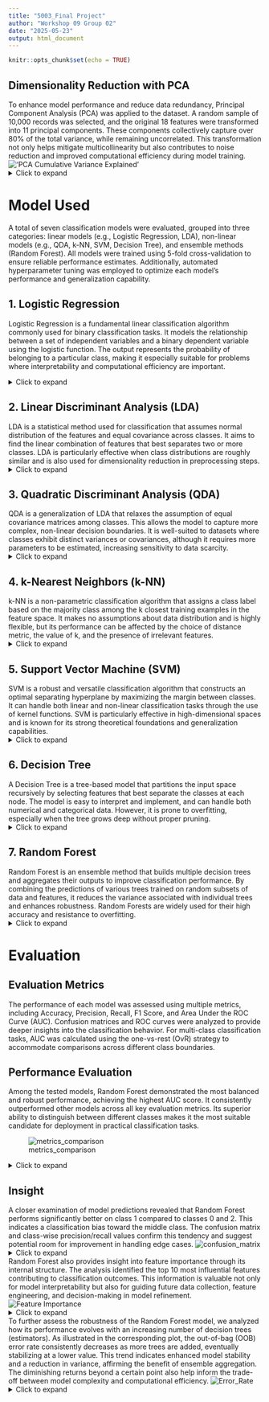 ```yaml
---
title: "5003_Final Project"
author: "Workshop 09 Group 02"
date: "2025-05-23"
output: html_document
---
```


```r
knitr::opts_chunk$set(echo = TRUE)
```



## Dimensionality Reduction with PCA
To enhance model performance and reduce data redundancy, Principal Component Analysis (PCA) was applied to the dataset. A random sample of 10,000 records was selected, and the original 18 features were transformed into 11 principal components. These components collectively capture over 80% of the total variance, while remaining uncorrelated. This transformation not only helps mitigate multicollinearity but also contributes to noise reduction and improved computational efficiency during model training.
!['PCA Cumulative Variance Explained'](PCA Cumulative Variance Explained.png)
<details>
<summary>Click to expand</summary>
```r

library(tidyverse)    # For data manipulation
library(caret)        # For machine learning workflow
library(MASS)         # For LDA and QDA
library(e1071)        # For SVM
library(randomForest) # For Random Forest
library(class)        # For k-NN
library(rpart)        # For Decision Trees
library(pROC)         # For ROC curves
library(factoextra)   # For PCA visualization

# Set seed for reproducibility
set.seed(123)
setwd("/Users/maverick/Desktop/STAT5003/ASS2/Report")

full_credit_data <- read.csv("train_cleaned_scaled_2.csv", header=TRUE, stringsAsFactors=FALSE)
sampled_indices <- sample(1:nrow(full_credit_data), 10000)
credit_data <- full_credit_data[sampled_indices, ]

# Convert Credit_Score to factor (required for classification)
credit_data$Credit_Score <- as.factor(credit_data$Credit_Score)

# Store the target variable separately
credit_score <- credit_data$Credit_Score

# Remove target variable for PCA
credit_data_for_pca <- credit_data[, -which(names(credit_data) == "Credit_Score")]

# Scale the data (important for PCA)
scaled_data <- scale(credit_data_for_pca)

# Perform PCA
pca_result <- prcomp(scaled_data, center = TRUE, scale. = TRUE)

# Examine the PCA results
summary(pca_result)

# Calculate proportion of variance explained by each component
explained_variance <- (pca_result$sdev)^2 / sum(pca_result$sdev^2)
cumulative_variance <- cumsum(explained_variance)

# Create data frame for plotting
pca_var_df <- data.frame(
  PC = 1:length(explained_variance),
  Individual = explained_variance,
  Cumulative = cumulative_variance
)

# Plot cumulative variance using ggplot2
library(ggplot2)

cumulative_plot <- ggplot(pca_var_df, aes(x = PC)) +
  geom_col(aes(y = Individual), fill = "skyblue", alpha = 0.7) +
  geom_line(aes(y = Cumulative), color = "red", size = 1.2) +
  geom_point(aes(y = Cumulative), color = "red", size = 3) +
  geom_hline(yintercept = 0.8, linetype = "dashed", color = "gray40") +
  annotate("text", x = length(explained_variance) - 2, y = 0.82, 
           label = "80% threshold", color = "gray40", size = 4) +
  labs(
    title = "PCA Cumulative Variance Explained",
    x = "Principal Component",
    y = "Proportion of Variance"
  ) +
  scale_y_continuous(
    labels = scales::percent_format(),
    sec.axis = sec_axis(~., name = "Cumulative Variance", labels = scales::percent_format())
  ) +
  theme_minimal()

# Display the plot
print(cumulative_plot)

# Visualize variance explained by each principal component
pca_var <- fviz_eig(pca_result, addlabels = TRUE, ylim = c(0, 50))
print(pca_var)

# Determine number of components to retain (explain at least 80% variance)
cumulative_variance <- cumsum(pca_result$sdev^2) / sum(pca_result$sdev^2)
num_components <- which(cumulative_variance >= 0.80)[1]
cat("Number of principal components required to explain 80% variance:", num_components, "\n")

'
Number of principal components required to explain 80% variance: 11 
'
# Extract the chosen principal components
pca_data <- as.data.frame(pca_result$x[, 1:num_components])

# Add the target variable back
pca_data$Credit_Score <- credit_score

# Print the dimensions of the transformed dataset
cat("Original dimensions:", dim(credit_data), "\n")
cat("After PCA dimensions:", dim(pca_data), "\n")

# Model saving and loading functionality
# Add this code before the model training section in your original script

# Create directory for saving models (if it doesn't exist)
model_dir <- "saved_models"
if (!dir.exists(model_dir)) {
  dir.create(model_dir)
  cat("Created model directory:", model_dir, "\n")
}

# Define a function to check if a model exists, and load or train it
train_or_load_model <- function(model_name, train_func, model_file = NULL) {
  if (is.null(model_file)) {
    model_file <- file.path(model_dir, paste0(model_name, ".RData"))
  }
  
  # Check if model file exists
  if (file.exists(model_file)) {
    cat(paste0("Loading existing ", model_name, " model...\n"))
    load(model_file)
    return(get(paste0(model_name, "_model")))
  } else {
    cat(paste0("Training new ", model_name, " model...\n"))
    model <- train_func()
    # Save model to file
    assign(paste0(model_name, "_model"), model)
    save(list = paste0(model_name, "_model"), file = model_file)
    cat(paste0("Model saved to: ", model_file, "\n"))
    return(model)
  }
}

# Split data into training and testing sets (80/20 split)
train_index <- createDataPartition(pca_data$Credit_Score, p = 0.8, list = FALSE)
train_data <- pca_data[train_index, ]
test_data <- pca_data[-train_index, ]

# Create a formula for the model (all predictors except Credit_Score)
formula <- as.formula("Credit_Score ~ .")

# Function to evaluate model performance
evaluate_model <- function(model, test_data, model_name) {
  # Make predictions
  if (model_name %in% c("k-NN")) {
    # k-NN predicts directly without a predict method
    predictions <- model
  } else {
    predictions <- predict(model, test_data)
  }
  
  # Convert predictions to factor if they aren't already
  if (!is.factor(predictions)) {
    predictions <- as.factor(predictions)
  }
  
  # Confusion matrix and model metrics
  cm <- confusionMatrix(predictions, test_data$Credit_Score)
  
  # Calculate ROC (for multi-class, we'll use one-vs-rest approach)
  roc_data <- list()
  if (length(levels(test_data$Credit_Score)) > 2) {
    # Multi-class ROC analysis
    classes <- levels(test_data$Credit_Score)
    for (i in 1:length(classes)) {
      # Convert to binary problem
      actual_binary <- ifelse(test_data$Credit_Score == classes[i], 1, 0)
      
      # For kNN, the predictions are already factors
      if (model_name %in% c("k-NN")) {
        pred_binary <- ifelse(predictions == classes[i], 1, 0)
        roc_data[[i]] <- tryCatch({
          roc(actual_binary, pred_binary)
        }, error = function(e) {
          message("ROC calculation error for class ", classes[i])
          NULL
        })
      } else {
        # For other models that can output probabilities
        tryCatch({
          if (model_name %in% c("Logistic Regression", "LDA", "QDA", "SVM", "Decision Tree", "Random Forest")) {
            # Get probabilities if available
            probs <- predict(model, test_data, type = "prob")
            if (!is.null(probs)) {
              roc_data[[i]] <- roc(actual_binary, probs[,i])
            }
          }
        }, error = function(e) {
          message("Probability calculation error for ", model_name)
        })
      }
    }
  } else {
    # Binary classification
    if (model_name != "k-NN") {
      probs <- tryCatch({
        predict(model, test_data, type = "prob")[,2]
      }, error = function(e) {
        message("Probability calculation error for ", model_name)
        NULL
      })
      
      if (!is.null(probs)) {
        roc_data[[1]] <- roc(as.numeric(test_data$Credit_Score) - 1, probs)
      }
    }
  }
  
  # Calculate average AUC
  auc_values <- sapply(roc_data, function(x) ifelse(is.null(x), NA, auc(x)))
  avg_auc <- mean(auc_values, na.rm = TRUE)
  
  # Return a list of performance metrics
  list(
    model_name = model_name,
    accuracy = cm$overall["Accuracy"],
    kappa = cm$overall["Kappa"],
    sensitivity = mean(cm$byClass[, "Sensitivity"], na.rm = TRUE),
    specificity = mean(cm$byClass[, "Specificity"], na.rm = TRUE),
    precision = mean(cm$byClass[, "Pos Pred Value"], na.rm = TRUE),
    recall = mean(cm$byClass[, "Sensitivity"], na.rm = TRUE), # Recall is the same as Sensitivity
    f1_score = mean(cm$byClass[, "F1"], na.rm = TRUE),
    balanced_accuracy = mean(cm$byClass[, "Balanced Accuracy"], na.rm = TRUE),
    auc = avg_auc,
    confusion_matrix = cm$table
  )
}

# Function to print formatted performance report
print_performance_report <- function(performance) {
  cat("\n===========================================================\n")
  cat("Model:", performance$model_name, "\n")
  cat("===========================================================\n")
  cat("Accuracy:", round(performance$accuracy, 4), "\n")
  cat("Kappa:", round(performance$kappa, 4), "\n")
  cat("Balanced Accuracy:", round(performance$balanced_accuracy, 4), "\n")
  cat("Sensitivity (Recall):", round(performance$sensitivity, 4), "\n")
  cat("Specificity:", round(performance$specificity, 4), "\n")
  cat("Precision:", round(performance$precision, 4), "\n")
  cat("F1 Score:", round(performance$f1_score, 4), "\n")
  if (!is.na(performance$auc)) {
    cat("AUC:", round(performance$auc, 4), "\n")
  }
  cat("\nConfusion Matrix:\n")
  print(performance$confusion_matrix)
  cat("\n")
}
```
</details>
# Model Used
A total of seven classification models were evaluated, grouped into three categories: linear models (e.g., Logistic Regression, LDA), non-linear models (e.g., QDA, k-NN, SVM, Decision Tree), and ensemble methods (Random Forest). All models were trained using 5-fold cross-validation to ensure reliable performance estimates. Additionally, automated hyperparameter tuning was employed to optimize each model’s performance and generalization capability.

## 1. Logistic Regression
Logistic Regression is a fundamental linear classification algorithm commonly used for binary classification tasks. It models the relationship between a set of independent variables and a binary dependent variable using the logistic function. The output represents the probability of belonging to a particular class, making it especially suitable for problems where interpretability and computational efficiency are important.

<details>
<summary>Click to expand</summary>
```r
# 1. Logistic Regression
lr_model <- train_or_load_model("lr", function() {
  cat("\nTraining Logistic Regression model...\n")
  train(formula, 
        data = train_data,
        method = "multinom",
        trace = FALSE,
        trControl = trainControl(method = "cv", number = 5))
})
lr_performance <- evaluate_model(lr_model, test_data, "Logistic Regression")
print_performance_report(lr_performance)

```
</details>

## 2. Linear Discriminant Analysis (LDA)
LDA is a statistical method used for classification that assumes normal distribution of the features and equal covariance across classes. It aims to find the linear combination of features that best separates two or more classes. LDA is particularly effective when class distributions are roughly similar and is also used for dimensionality reduction in preprocessing steps.
<details>
<summary>Click to expand</summary>
```r
# 2. Linear Discriminant Analysis (LDA)
lda_model <- train_or_load_model("lda", function() {
  cat("\nTraining LDA model...\n")
  train(formula, 
        data = train_data,
        method = "lda",
        trControl = trainControl(method = "cv", number = 5))
})
lda_performance <- evaluate_model(lda_model, test_data, "LDA")
print_performance_report(lda_performance)
```
</details>

## 3. Quadratic Discriminant Analysis (QDA)
QDA is a generalization of LDA that relaxes the assumption of equal covariance matrices among classes. This allows the model to capture more complex, non-linear decision boundaries. It is well-suited to datasets where classes exhibit distinct variances or covariances, although it requires more parameters to be estimated, increasing sensitivity to data scarcity.
<details>
<summary>Click to expand</summary>
```r
# 3. Quadratic Discriminant Analysis (QDA)
qda_model <- train_or_load_model("qda", function() {
  cat("\nTraining QDA model...\n")
  train(formula, 
        data = train_data,
        method = "qda",
        trControl = trainControl(method = "cv", number = 5))
})
qda_performance <- evaluate_model(qda_model, test_data, "QDA")
print_performance_report(qda_performance)
```
</details>
## 4. k-Nearest Neighbors (k-NN)
k-NN is a non-parametric classification algorithm that assigns a class label based on the majority class among the k closest training examples in the feature space. It makes no assumptions about data distribution and is highly flexible, but its performance can be affected by the choice of distance metric, the value of k, and the presence of irrelevant features.
<details>
<summary>Click to expand</summary>
```r
# 4. k-Nearest Neighbors (k-NN)
knn_params_file <- file.path(model_dir, "knn_params.RData")
if (file.exists(knn_params_file)) {
  cat("\nLoading existing k-NN parameters...\n")
  load(knn_params_file)
} else {
  cat("\nTraining k-NN model and determining best parameters...\n")
  # Scale the data for k-NN
  train_scaled <- scale(train_data[, -which(names(train_data) == "Credit_Score")])
  test_scaled <- scale(test_data[, -which(names(test_data) == "Credit_Score")])
  
  # Find optimal k
  set.seed(123)
  k_grid <- expand.grid(k = seq(3, 21, by = 2))
  knn_model <- train(
    x = train_scaled,
    y = train_data$Credit_Score,
    method = "knn",
    tuneGrid = k_grid,
    trControl = trainControl(method = "cv", number = 5)
  )
  
  # Use the optimal k
  optimal_k <- knn_model$bestTune$k
  # Save training data, test data and optimal k
  save(train_scaled, test_scaled, train_data, optimal_k, file = knn_params_file)
  cat("k-NN parameters saved to:", knn_params_file, "\n")
}

# Use loaded or newly generated parameters for prediction
cat("Using optimal k value:", optimal_k, "\n")
# If not defined, compute scaled data
if (!exists("train_scaled") || !exists("test_scaled")) {
  train_scaled <- scale(train_data[, -which(names(train_data) == "Credit_Score")])
  test_scaled <- scale(test_data[, -which(names(test_data) == "Credit_Score")])
}

# Predict using k-NN
knn_pred <- knn(
  train = train_scaled,
  test = test_scaled,
  cl = train_data$Credit_Score,
  k = optimal_k
)

knn_performance <- evaluate_model(knn_pred, test_data, "k-NN")
print_performance_report(knn_performance)
```
</details>
## 5. Support Vector Machine (SVM)
SVM is a robust and versatile classification algorithm that constructs an optimal separating hyperplane by maximizing the margin between classes. It can handle both linear and non-linear classification tasks through the use of kernel functions. SVM is particularly effective in high-dimensional spaces and is known for its strong theoretical foundations and generalization capabilities.
<details>
<summary>Click to expand</summary>
```r
# 5. Support Vector Machine (SVM)
svm_model <- train_or_load_model("svm", function() {
  cat("\nTraining SVM model...\n")
  train(formula,
        data = train_data,
        method = "svmRadial",
        trControl = trainControl(method = "cv", number = 5),
        tuneLength = 10)
})
svm_performance <- evaluate_model(svm_model, test_data, "SVM")
print_performance_report(svm_performance)
```
</details>
## 6. Decision Tree
A Decision Tree is a tree-based model that partitions the input space recursively by selecting features that best separate the classes at each node. The model is easy to interpret and implement, and can handle both numerical and categorical data. However, it is prone to overfitting, especially when the tree grows deep without proper pruning.
<details>
<summary>Click to expand</summary>
```r
# 6. Decision Tree
dt_model <- train_or_load_model("dt", function() {
  cat("\nTraining Decision Tree model...\n")
  train(formula,
        data = train_data,
        method = "rpart",
        trControl = trainControl(method = "cv", number = 5),
        tuneLength = 20)
})
dt_performance <- evaluate_model(dt_model, test_data, "Decision Tree")
print_performance_report(dt_performance)
```
</details>
## 7. Random Forest
Random Forest is an ensemble method that builds multiple decision trees and aggregates their outputs to improve classification performance. By combining the predictions of various trees trained on random subsets of data and features, it reduces the variance associated with individual trees and enhances robustness. Random Forests are widely used for their high accuracy and resistance to overfitting.
<details>
<summary>Click to expand</summary>
```r
# 7. Random Forest
rf_model <- train_or_load_model("rf", function() {
  cat("\nTraining Random Forest model...\n")
  train(formula,
        data = train_data,
        method = "rf",
        trControl = trainControl(method = "cv", number = 5),
        tuneLength = 10)
})
rf_performance <- evaluate_model(rf_model, test_data, "Random Forest")
print_performance_report(rf_performance)
```
</details>
# Evaluation
## Evaluation Metrics 
The performance of each model was assessed using multiple metrics, including Accuracy, Precision, Recall, F1 Score, and Area Under the ROC Curve (AUC). Confusion matrices and ROC curves were analyzed to provide deeper insights into the classification behavior. For multi-class classification tasks, AUC was calculated using the one-vs-rest (OvR) strategy to accommodate comparisons across different class boundaries.

## Performance Evaluation
Among the tested models, Random Forest demonstrated the most balanced and robust performance, achieving the highest AUC score. It consistently outperformed other models across all key evaluation metrics. Its superior ability to distinguish between different classes makes it the most suitable candidate for deployment in practical classification tasks.

![metrics_comparison](metrics_comparison.png)
<details>
<summary>Click to expand</summary>
```r

# Collect all performance metrics in a data frame
all_models <- list(
  lr_performance,
  lda_performance,
  qda_performance,
  knn_performance,
  svm_performance,
  dt_performance,
  rf_performance
)

performance_summary <- data.frame(
  Model = sapply(all_models, function(x) x$model_name),
  Accuracy = sapply(all_models, function(x) x$accuracy),
  Kappa = sapply(all_models, function(x) x$kappa),
  Sensitivity = sapply(all_models, function(x) x$sensitivity),
  Specificity = sapply(all_models, function(x) x$specificity),
  Precision = sapply(all_models, function(x) x$precision),
  F1_Score = sapply(all_models, function(x) x$f1_score),
  Balanced_Accuracy = sapply(all_models, function(x) x$balanced_accuracy),
  AUC = sapply(all_models, function(x) x$auc)
)

# Sort by accuracy
performance_summary <- performance_summary[order(-performance_summary$Accuracy), ]

# Print the summary table
cat("\n========================= MODEL COMPARISON =========================\n")
print(performance_summary, digits = 4)
```
</details>

## Insight

A closer examination of model predictions revealed that Random Forest performs significantly better on class 1 compared to classes 0 and 2. This indicates a classification bias toward the middle class. The confusion matrix and class-wise precision/recall values confirm this tendency and suggest potential room for improvement in handling edge cases.
![confusion_matrix](confusion_matrix.png)
<details>
<summary>Click to expand</summary>
```r
best_model_cm <- rf_performance$confusion_matrix

# Convert to dataframe for ggplot
cm_df <- as.data.frame(as.table(best_model_cm))
colnames(cm_df) <- c("Predicted", "Actual", "Frequency")

# Create confusion matrix heatmap
confusion_plot <- ggplot(cm_df, aes(x = Actual, y = Predicted, fill = Frequency)) +
  geom_tile() +
  geom_text(aes(label = Frequency), color = "white", size = 5) +
  scale_fill_gradient(low = "steelblue", high = "darkred") +
  theme_minimal() +
  labs(title = "Confusion Matrix Heatmap - Random Forest",
       x = "Actual Credit Score",
       y = "Predicted Credit Score") +
  theme(axis.text = element_text(size = 12),
        axis.title = element_text(size = 14),
        plot.title = element_text(size = 16, face = "bold"))

# Display confusion matrix heatmap
print(confusion_plot)
```
</details>

Random Forest also provides insight into feature importance through its internal structure. The analysis identified the top 10 most influential features contributing to classification outcomes. This information is valuable not only for model interpretability but also for guiding future data collection, feature engineering, and decision-making in model refinement.
![Feature Importance](random_forest_feature_importance_colored.png)
<details>
<summary>Click to expand</summary>
```r
# Random Forest Feature Importance Visualization
# Add this code after your Random Forest model training



# Extract feature importance from the trained Random Forest model
# Note: rf_model should be your trained Random Forest model from the previous code
feature_importance <- varImp(rf_model, scale = FALSE)

# Convert to data frame for plotting
importance_df <- data.frame(
  Feature = rownames(feature_importance$importance),
  Importance = feature_importance$importance$Overall
)

# Sort by importance and select top 10
top_features <- importance_df %>%
  arrange(desc(Importance)) %>%
  slice_head(n = 10)

# Create the feature importance plot
feature_plot <- ggplot(top_features, aes(x = reorder(Feature, Importance), y = Importance)) +
  geom_col(fill = "steelblue", alpha = 0.8, width = 0.7) +
  geom_text(aes(label = round(Importance, 2)), 
            hjust = -0.1, size = 3.5, color = "darkblue") +
  coord_flip() +
  labs(
    title = "Random Forest Feature Importance",
    subtitle = "Top 10 Most Important Features",
    x = "Features (Principal Components)",
    y = "Importance Score",
    caption = "Based on PCA-transformed features"
  ) +
  theme_minimal() +
  theme(
    plot.title = element_text(size = 16, face = "bold", hjust = 0.5),
    plot.subtitle = element_text(size = 12, hjust = 0.5, color = "gray60"),
    axis.title = element_text(size = 12, face = "bold"),
    axis.text = element_text(size = 10),
    panel.grid.major.y = element_blank(),
    panel.grid.minor = element_blank(),
    plot.background = element_rect(fill = "white", color = NA),
    panel.background = element_rect(fill = "white", color = NA)
  ) +
  scale_y_continuous(expand = expansion(mult = c(0, 0.1)))

# Display the plot
print(feature_plot)

# Optional: Save the plot
ggsave("random_forest_feature_importance.png", 
       plot = feature_plot, 
       width = 10, height = 6, 
       dpi = 300, 
       bg = "white")

# Print the top 10 features with their importance scores
cat("\n=== Top 10 Most Important Features ===\n")
for(i in 1:nrow(top_features)) {
  cat(sprintf("%2d. %-8s: %.4f\n", 
              i, 
              top_features$Feature[i], 
              top_features$Importance[i]))
}

# Alternative visualization: Horizontal bar plot with different colors
feature_plot_alt <- ggplot(top_features, aes(x = reorder(Feature, Importance), y = Importance)) +
  geom_col(aes(fill = Importance), alpha = 0.8, width = 0.7) +
  geom_text(aes(label = round(Importance, 2)), 
            hjust = -0.1, size = 3.5, color = "white", fontface = "bold") +
  coord_flip() +
  scale_fill_gradient(low = "lightblue", high = "darkblue", name = "Importance") +
  labs(
    title = "Random Forest Feature Importance Analysis",
    subtitle = "Top 10 Principal Components Ranked by Importance",
    x = "Principal Components",
    y = "Variable Importance Score",
    caption = "Higher scores indicate greater contribution to model predictions"
  ) +
  theme_classic() +
  theme(
    plot.title = element_text(size = 16, face = "bold", hjust = 0.5),
    plot.subtitle = element_text(size = 12, hjust = 0.5, color = "gray50"),
    axis.title = element_text(size = 12, face = "bold"),
    axis.text = element_text(size = 10),
    legend.position = "right",
    legend.title = element_text(face = "bold"),
    plot.background = element_rect(fill = "white", color = NA)
  )

# Display the alternative plot
print(feature_plot_alt)

# Optional: Save the alternative plot
ggsave("random_forest_feature_importance_colored.png", 
       plot = feature_plot_alt, 
       width = 12, height = 7, 
       dpi = 300, 
       bg = "white")

# Additional analysis: Feature importance statistics
cat("\n=== Feature Importance Statistics ===\n")
cat("Mean Importance:", round(mean(importance_df$Importance), 4), "\n")
cat("Median Importance:", round(median(importance_df$Importance), 4), "\n")
cat("Standard Deviation:", round(sd(importance_df$Importance), 4), "\n")
cat("Range:", round(min(importance_df$Importance), 4), "to", round(max(importance_df$Importance), 4), "\n")

# Calculate percentage contribution of top 10 features
total_importance <- sum(importance_df$Importance)
top_10_contribution <- sum(top_features$Importance)
percentage_contribution <- (top_10_contribution / total_importance) * 100

cat("\nTop 10 features contribute", round(percentage_contribution, 2), "% of total importance\n")
```
</details>

To further assess the robustness of the Random Forest model, we analyzed how its performance evolves with an increasing number of decision trees (estimators). As illustrated in the corresponding plot, the out-of-bag (OOB) error rate consistently decreases as more trees are added, eventually stabilizing at a lower value. This trend indicates enhanced model stability and a reduction in variance, affirming the benefit of ensemble aggregation. The diminishing returns beyond a certain point also help inform the trade-off between model complexity and computational efficiency.
![Error_Rate](error Rate.png)
<details>
<summary>Click to expand</summary>
```r
# Random Forest Error Rate Visualization
# Add this code after your Random Forest model training

library(ggplot2)
library(dplyr)
library(reshape2)
library(randomForest)

# Method 1: If you want to retrain the model to get error rates
# (This gives you access to the err.rate component)
cat("Training Random Forest for error rate analysis...\n")

# Prepare the data (same as before)
train_features <- train_data[, -which(names(train_data) == "Credit_Score")]
train_target <- train_data$Credit_Score

# Train Random Forest with explicit parameters to track error rates
set.seed(123)
rf_model_error <- randomForest(
  x = train_features,
  y = train_target,
  ntree = 500,           # Number of trees
  mtry = sqrt(ncol(train_features)),  # Number of variables to try at each split
  importance = TRUE,     # Calculate importance
  keep.forest = TRUE,    # Keep the forest for predictions
  do.trace = 50          # Print progress every 50 trees
)

# Extract error rates
error_rates <- rf_model_error$err.rate
ntrees <- 1:nrow(error_rates)

# Convert to data frame for plotting
error_df <- data.frame(
  Trees = ntrees,
  OOB = error_rates[, "OOB"]  # Out-of-bag error
)

# Add class-specific error rates if available
if(ncol(error_rates) > 1) {
  class_names <- colnames(error_rates)[-1]  # Exclude OOB column
  for(i in 1:length(class_names)) {
    error_df[[paste0("Class_", class_names[i])]] <- error_rates[, class_names[i]]
  }
}

# Create the main error rate plot
error_plot <- ggplot(error_df, aes(x = Trees)) +
  geom_line(aes(y = OOB, color = "OOB Error"), size = 1.2, alpha = 0.8) +
  labs(
    title = "Random Forest Error Rate Convergence",
    subtitle = "Out-of-Bag (OOB) Error Rate vs Number of Trees",
    x = "Number of Trees",
    y = "Error Rate",
    color = "Error Type"
  ) +
  scale_y_continuous(labels = scales::percent_format()) +
  scale_color_manual(values = c("OOB Error" = "red")) +
  theme_minimal() +
  theme(
    plot.title = element_text(size = 16, face = "bold", hjust = 0.5),
    plot.subtitle = element_text(size = 12, hjust = 0.5, color = "gray60"),
    axis.title = element_text(size = 12, face = "bold"),
    axis.text = element_text(size = 10),
    legend.position = "bottom",
    legend.title = element_text(face = "bold"),
    panel.grid.minor = element_blank()
  )

print(error_plot)

# Enhanced plot with class-specific error rates
if(ncol(error_rates) > 1) {
  # Reshape data for plotting multiple lines
  error_long <- melt(error_df, id.vars = "Trees", variable.name = "Error_Type", value.name = "Error_Rate")
  
  # Create enhanced plot with all error rates
  error_plot_enhanced <- ggplot(error_long, aes(x = Trees, y = Error_Rate, color = Error_Type)) +
    geom_line(size = 1.1, alpha = 0.8) +
    labs(
      title = "Random Forest Error Rate Analysis",
      subtitle = "OOB and Class-Specific Error Rates vs Number of Trees",
      x = "Number of Trees",
      y = "Error Rate",
      color = "Error Type"
    ) +
    scale_y_continuous(labels = scales::percent_format()) +
    scale_color_manual(
      values = c("OOB" = "red", 
                 "Class_0" = "blue", 
                 "Class_1" = "green", 
                 "Class_2" = "orange"),
      labels = c("OOB" = "Overall OOB", 
                 "Class_0" = "Class 0", 
                 "Class_1" = "Class 1", 
                 "Class_2" = "Class 2")
    ) +
    theme_minimal() +
    theme(
      plot.title = element_text(size = 16, face = "bold", hjust = 0.5),
      plot.subtitle = element_text(size = 12, hjust = 0.5, color = "gray60"),
      axis.title = element_text(size = 12, face = "bold"),
      axis.text = element_text(size = 10),
      legend.position = "bottom",
      legend.title = element_text(face = "bold"),
      panel.grid.minor = element_blank()
    )
  
  print(error_plot_enhanced)
  
  # Save the enhanced plot
  ggsave("random_forest_error_rates_enhanced.png", 
         plot = error_plot_enhanced, 
         width = 12, height = 8, 
         dpi = 300, 
         bg = "white")
}

# Method 2: Alternative approach using cross-validation error
# This method evaluates error at different ntree values
cat("\nEvaluating error rates at different tree counts...\n")

# Define different numbers of trees to test
tree_counts <- seq(50, 500, by = 50)
cv_errors <- numeric(length(tree_counts))

# Calculate error for each tree count
for(i in 1:length(tree_counts)) {
  cat("Testing with", tree_counts[i], "trees...\n")
  
  # Train model with specific number of trees
  temp_rf <- randomForest(
    x = train_features,
    y = train_target,
    ntree = tree_counts[i],
    mtry = sqrt(ncol(train_features)),
    importance = FALSE  # Skip importance calculation for speed
  )
  
  # Calculate OOB error rate
  cv_errors[i] <- mean(predict(temp_rf) != train_target)
}

# Create data frame for alternative plot
alt_error_df <- data.frame(
  Trees = tree_counts,
  Error_Rate = cv_errors
)

# Create alternative visualization
alt_error_plot <- ggplot(alt_error_df, aes(x = Trees, y = Error_Rate)) +
  geom_line(color = "darkred", size = 1.2) +
  geom_point(color = "darkred", size = 2.5, alpha = 0.7) +
  geom_smooth(method = "loess", se = TRUE, color = "blue", alpha = 0.3) +
  labs(
    title = "Random Forest Error Rate Optimization",
    subtitle = "Training Error Rate vs Number of Trees",
    x = "Number of Trees",
    y = "Training Error Rate"
  ) +
  scale_y_continuous(labels = scales::percent_format()) +
  theme_classic() +
  theme(
    plot.title = element_text(size = 16, face = "bold", hjust = 0.5),
    plot.subtitle = element_text(size = 12, hjust = 0.5, color = "gray60"),
    axis.title = element_text(size = 12, face = "bold"),
    axis.text = element_text(size = 10)
  )

print(alt_error_plot)

# Save plots
ggsave("random_forest_oob_error.png", 
       plot = error_plot, 
       width = 10, height = 6, 
       dpi = 300, 
       bg = "white")

ggsave("random_forest_error_optimization.png", 
       plot = alt_error_plot, 
       width = 10, height = 6, 
       dpi = 300, 
       bg = "white")

# Print summary statistics
cat("\n=== Error Rate Analysis Summary ===\n")
cat("Final OOB Error Rate:", round(tail(error_df$OOB, 1) * 100, 2), "%\n")
cat("Minimum OOB Error Rate:", round(min(error_df$OOB) * 100, 2), "%\n")
cat("Error Rate Stabilization Point:", which.min(diff(error_df$OOB)), "trees\n")

# Find optimal number of trees
optimal_trees <- tree_counts[which.min(cv_errors)]
cat("Optimal Number of Trees (from CV):", optimal_trees, "\n")
cat("Corresponding Error Rate:", round(min(cv_errors) * 100, 2), "%\n")

# Additional diagnostic: Variable importance from the final model
cat("\n=== Top 5 Most Important Variables ===\n")
importance_scores <- importance(rf_model_error)
if(!is.null(importance_scores)) {
  top_vars <- head(sort(importance_scores[, "MeanDecreaseGini"], decreasing = TRUE), 5)
  for(i in 1:length(top_vars)) {
    cat(sprintf("%d. %s: %.2f\n", i, names(top_vars)[i], top_vars[i]))
  }
}

# Model performance summary
cat("\n=== Model Performance Summary ===\n")
cat("Number of Trees:", rf_model_error$ntree, "\n")
cat("Number of Variables Tried:", rf_model_error$mtry, "\n")
cat("OOB Error Rate:", round(tail(rf_model_error$err.rate[, "OOB"], 1) * 100, 2), "%\n")
if(ncol(rf_model_error$err.rate) > 1) {
  class_errors <- tail(rf_model_error$err.rate, 1)
  for(i in 2:ncol(class_errors)) {
    cat("Class", colnames(class_errors)[i], "Error Rate:", 
        round(class_errors[1, i] * 100, 2), "%\n")
  }
}
```
</details>

